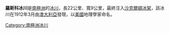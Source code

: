 {{coord|66|30|S|95|20|E|display=title}}

'''羅斯科冰川'''是[[南極洲|南極洲]]的[[冰川|冰川]]，長22公里、寬9公里，最終注入[[沙克爾頓冰架|沙克爾頓冰架]]，該冰川在1912年3月由[[澳大利亞|澳大利亞]]發現，以[[美國|美國]]地理學家命名。

{{Antarctica-geo-stub}}
[[Category:南極洲冰川|Category:南極洲冰川]]